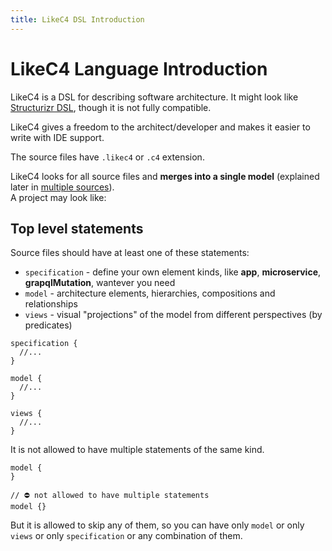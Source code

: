 ```yaml
---
title: LikeC4 DSL Introduction
---
```



# LikeC4 Language Introduction

LikeC4 is a DSL for describing software architecture. It might look like [Structurizr DSL](https://github.com/structurizr/dsl), though it is not
fully compatible.

LikeC4 gives a freedom to the architect/developer and makes it easier to write with IDE support.

The source files have `.likec4` or `.c4` extension.  

LikeC4 looks for all source files and **merges into a single model** (explained later in [multiple sources](./workspace)).  
A project may look like:

<FileTree>
  <FileTree.Folder name="backend" open>
    <FileTree.Folder name="service1" open>
      <FileTree.File name="model.c4" />
      <FileTree.File name="views.c4" />
    </FileTree.Folder>
    <FileTree.Folder name="service2" open>
      <FileTree.File name="model.c4" />
    </FileTree.Folder>
  </FileTree.Folder>
  <FileTree.Folder name="externals" open>
    <FileTree.File name="amazon.c4" />
  </FileTree.Folder>
  <FileTree.File name="landscape.c4" />
  <FileTree.File name="specs.c4" />  
</FileTree>

## Top level statements

Source files should have at least one of these statements:

- `specification` - define your own element kinds, like **app**, **microservice**, **grapqlMutation**, wantever you need
- `model` - architecture elements, hierarchies, compositions and relationships
- `views` - visual "projections" of the model from different perspectives (by predicates)


```likec4
specification {
  //...
}

model {
  //...  
}

views {
  //...
}
```

It is not allowed to have multiple statements of the same kind.  

```likec4
model {
}

// ⛔️ not allowed to have multiple statements
model {}
```

But it is allowed to skip any of them, so you can have only `model` or only `views` or only `specification` or any combination of them.
